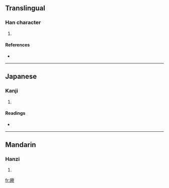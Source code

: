 ==Translingual==

===Han character===
{{Han char|rn=53|rad=广|as=15|sn=18|four=|canj=戈月尸竹 (IBSH)}}

# {{defn|Han|sort=广15}}

====References====
* {{Han ref|kx=0351.290|dkj=09525|dj=0665.120|hdz=20907.110|uh=5EEB|ud=24299}}

----

==Japanese==

===Kanji===
{{ja-kanji|grade=|rs=广15}}

# {{defn|Japanese}}

====Readings====
* {{ja-readings|on=[[りょう]] (ryō), [[ろう]] (rō)|kun=[[むなしい]] (munashii), [[うつろ]] (utsuro)}}

----

==Mandarin==

===Hanzi===
{{cmn-hanzi|pin=[[liáo]] ([[liao2]]), [[pǎi]] ([[pai3]])|wg=liao<sup>2</sup>, p'ai<sup>3</sup>}}

# {{defn|Mandarin}}

[[fr:廫]]